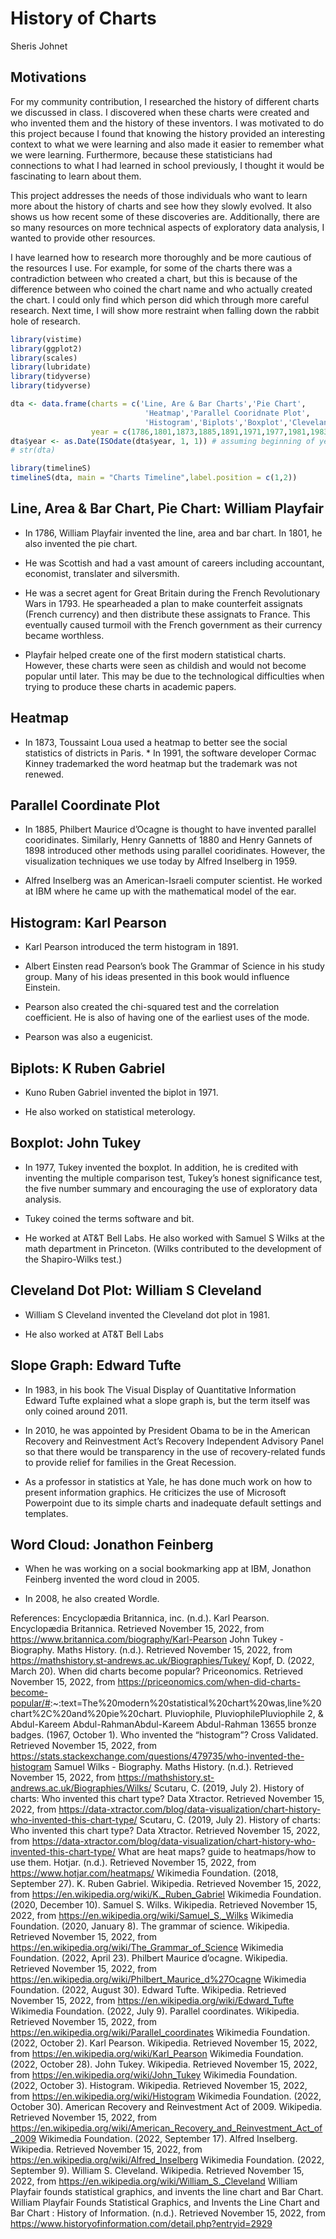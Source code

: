 # History of Charts

Sheris Johnet

## Motivations

For my community contribution, I researched the history of different charts we discussed in class. I discovered when these charts were created and who invented them and the history of these inventors. I was motivated to do this project because I found that knowing the history provided an interesting context to what we were learning and also made it easier to remember what we were learning. Furthermore, because these statisticians had connections to what I had learned in school previously, I thought it would be fascinating to learn about them.

This project addresses the needs of those individuals who want to learn more about the history of charts and see how they slowly evolved. It also shows us how recent some of these discoveries are. Additionally, there are so many resources on more technical aspects of exploratory data analysis, I wanted to provide other resources.

I have learned how to research more thoroughly and be more cautious of the resources I use. For example, for some of the charts there was a contradiction between who created a chart, but this is because of the difference between who coined the chart name and who actually created the chart. I could only find which person did which through more careful research. Next time, I will show more restraint when falling down the rabbit hole of research.

```r
library(vistime)
library(ggplot2)
library(scales)
library(lubridate)
library(tidyverse)
library(tidyverse)

```

```r
dta <- data.frame(charts = c('Line, Are & Bar Charts','Pie Chart',
                              'Heatmap','Parallel Cooridnate Plot',
                              'Histogram','Biplots','Boxplot','Cleveland Dot Plot','Slope Graph', 'Word Cloud'),
                  year = c(1786,1801,1873,1885,1891,1971,1977,1981,1983,2005))
dta$year <- as.Date(ISOdate(dta$year, 1, 1)) # assuming beginning of year for year 
# str(dta)

library(timelineS)
timelineS(dta, main = "Charts Timeline",label.position = c(1,2))
```

## Line, Area & Bar Chart, Pie Chart: William Playfair

-   In 1786, William Playfair invented the line, area and bar chart. In 1801, he also invented the pie chart.

-   He was Scottish and had a vast amount of careers including accountant, economist, translater and silversmith.

-   He was a secret agent for Great Britain during the French Revolutionary Wars in 1793. He spearheaded a plan to make counterfeit assignats (French currency) and then distribute these assignats to France. This eventually caused turmoil with the French government as their currency became worthless.

-   Playfair helped create one of the first modern statistical charts. However, these charts were seen as childish and would not become popular until later. This may be due to the technological difficulties when trying to produce these charts in academic papers.

## Heatmap

-   In 1873, Toussaint Loua used a heatmap to better see the social statistics of districts in Paris. \* In 1991, the software developer Cormac Kinney trademarked the word heatmap but the trademark was not renewed.

## Parallel Coordinate Plot

-   In 1885, Philbert Maurice d'Ocagne is thought to have invented parallel cooridinates. Similarly, Henry Gannetts of 1880 and Henry Gannets of 1898 introduced other methods using parallel cooridinates. However, the visualization techniques we use today by Alfred Inselberg in 1959.

-   Alfred Inselberg was an American-Israeli computer scientist. He worked at IBM where he came up with the mathematical model of the ear.

## Histogram: Karl Pearson

-   Karl Pearson introduced the term histogram in 1891.

-   Albert Einsten read Pearson's book The Grammar of Science in his study group. Many of his ideas presented in this book would influence Einstein.

-   Pearson also created the chi-squared test and the correlation coefficient. He is also of having one of the earliest uses of the mode.

-   Pearson was also a eugenicist.

## Biplots: K Ruben Gabriel

-   Kuno Ruben Gabriel invented the biplot in 1971.

-   He also worked on statistical meterology.

## Boxplot: John Tukey

-   In 1977, Tukey invented the boxplot. In addition, he is credited with inventing the multiple comparison test, Tukey's honest significance test, the five number summary and encouraging the use of exploratory data analysis.

-   Tukey coined the terms software and bit.

-   He worked at AT&T Bell Labs. He also worked with Samuel S Wilks at the math department in Princeton. (Wilks contributed to the development of the Shapiro-Wilks test.)

## Cleveland Dot Plot: William S Cleveland

-   William S Cleveland invented the Cleveland dot plot in 1981.

-   He also worked at AT&T Bell Labs

## Slope Graph: Edward Tufte

-   In 1983, in his book The Visual Display of Quantitative Information Edward Tufte explained what a slope graph is, but the term itself was only coined around 2011.

-   In 2010, he was appointed by President Obama to be in the American Recovery and Reinvestment Act's Recovery Independent Advisory Panel so that there would be transparency in the use of recovery-related funds to provide relief for families in the Great Recession.

-   As a professor in statistics at Yale, he has done much work on how to present information graphics. He criticizes the use of Microsoft Powerpoint due to its simple charts and inadequate default settings and templates.

## Word Cloud: Jonathon Feinberg

-   When he was working on a social bookmarking app at IBM, Jonathon Feinberg invented the word cloud in 2005.

-   In 2008, he also created Wordle.

References: Encyclopædia Britannica, inc. (n.d.). Karl Pearson. Encyclopædia Britannica. Retrieved November 15, 2022, from <https://www.britannica.com/biography/Karl-Pearson> John Tukey - Biography. Maths History. (n.d.). Retrieved November 15, 2022, from <https://mathshistory.st-andrews.ac.uk/Biographies/Tukey/> Kopf, D. (2022, March 20). When did charts become popular? Priceonomics. Retrieved November 15, 2022, from <https://priceonomics.com/when-did-charts-become-popular/#>:\~:text=The%20modern%20statistical%20chart%20was,line%20chart%2C%20and%20pie%20chart. Pluviophile, PluviophilePluviophile 2, & Abdul-Kareem Abdul-RahmanAbdul-Kareem Abdul-Rahman 13655 bronze badges. (1967, October 1). Who invented the "histogram"? Cross Validated. Retrieved November 15, 2022, from <https://stats.stackexchange.com/questions/479735/who-invented-the-histogram> Samuel Wilks - Biography. Maths History. (n.d.). Retrieved November 15, 2022, from <https://mathshistory.st-andrews.ac.uk/Biographies/Wilks/> Scutaru, C. (2019, July 2). History of charts: Who invented this chart type? Data Xtractor. Retrieved November 15, 2022, from <https://data-xtractor.com/blog/data-visualization/chart-history-who-invented-this-chart-type/> Scutaru, C. (2019, July 2). History of charts: Who invented this chart type? Data Xtractor. Retrieved November 15, 2022, from <https://data-xtractor.com/blog/data-visualization/chart-history-who-invented-this-chart-type/> What are heat maps? guide to heatmaps/how to use them. Hotjar. (n.d.). Retrieved November 15, 2022, from <https://www.hotjar.com/heatmaps/> Wikimedia Foundation. (2018, September 27). K. Ruben Gabriel. Wikipedia. Retrieved November 15, 2022, from <https://en.wikipedia.org/wiki/K._Ruben_Gabriel> Wikimedia Foundation. (2020, December 10). Samuel S. Wilks. Wikipedia. Retrieved November 15, 2022, from <https://en.wikipedia.org/wiki/Samuel_S._Wilks> Wikimedia Foundation. (2020, January 8). The grammar of science. Wikipedia. Retrieved November 15, 2022, from <https://en.wikipedia.org/wiki/The_Grammar_of_Science> Wikimedia Foundation. (2022, April 23). Philbert Maurice d'ocagne. Wikipedia. Retrieved November 15, 2022, from <https://en.wikipedia.org/wiki/Philbert_Maurice_d%27Ocagne> Wikimedia Foundation. (2022, August 30). Edward Tufte. Wikipedia. Retrieved November 15, 2022, from <https://en.wikipedia.org/wiki/Edward_Tufte> Wikimedia Foundation. (2022, July 9). Parallel coordinates. Wikipedia. Retrieved November 15, 2022, from <https://en.wikipedia.org/wiki/Parallel_coordinates> Wikimedia Foundation. (2022, October 2). Karl Pearson. Wikipedia. Retrieved November 15, 2022, from <https://en.wikipedia.org/wiki/Karl_Pearson> Wikimedia Foundation. (2022, October 28). John Tukey. Wikipedia. Retrieved November 15, 2022, from <https://en.wikipedia.org/wiki/John_Tukey> Wikimedia Foundation. (2022, October 3). Histogram. Wikipedia. Retrieved November 15, 2022, from <https://en.wikipedia.org/wiki/Histogram> Wikimedia Foundation. (2022, October 30). American Recovery and Reinvestment Act of 2009. Wikipedia. Retrieved November 15, 2022, from <https://en.wikipedia.org/wiki/American_Recovery_and_Reinvestment_Act_of_2009> Wikimedia Foundation. (2022, September 17). Alfred Inselberg. Wikipedia. Retrieved November 15, 2022, from <https://en.wikipedia.org/wiki/Alfred_Inselberg> Wikimedia Foundation. (2022, September 9). William S. Cleveland. Wikipedia. Retrieved November 15, 2022, from <https://en.wikipedia.org/wiki/William_S._Cleveland> William Playfair founds statistical graphics, and invents the line chart and Bar Chart. William Playfair Founds Statistical Graphics, and Invents the Line Chart and Bar Chart : History of Information. (n.d.). Retrieved November 15, 2022, from <https://www.historyofinformation.com/detail.php?entryid=2929>
